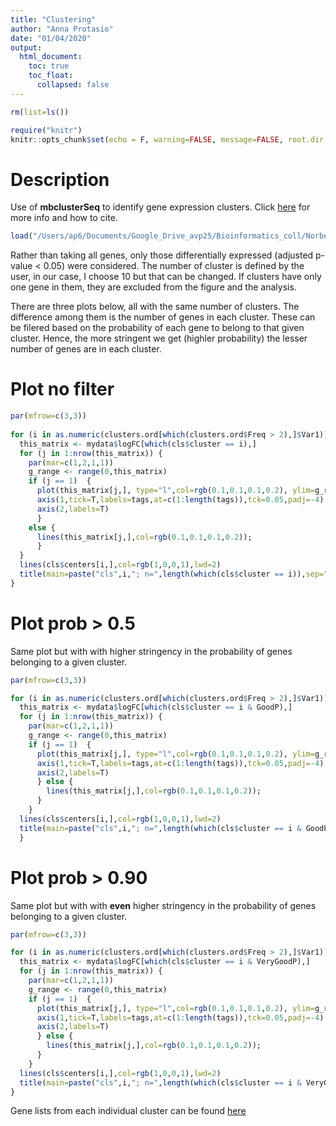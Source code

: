 ```yaml
---
title: "Clustering"
author: "Anna Protasio"
date: "01/04/2020"
output:
  html_document:
    toc: true
    toc_float:
      collapsed: false
---
```



```r
rm(list=ls())

require("knitr")
knitr::opts_chunk$set(echo = F, warning=FALSE, message=FALSE, root.dir = "/Users/ap6/Documents/Google_Drive_avp25/Bioinformatics_coll/Norbert/SLX-19165")
```

# Description

Use of **mbclusterSeq** to identify gene expression clusters. Click [here](https://cran.r-project.org/web/packages/MBCluster.Seq/index.html) for more info and how to cite.


```r
load("/Users/ap6/Documents/Google_Drive_avp25/Bioinformatics_coll/Norbert/SLX-19165/RData/02_mbclusterSeq.RData")

```

Rather than taking all genes, only those differentially expressed (adjusted p-value < 0.05) were considered. The number of cluster is defined by the user, in our case, I choose 10 but that can be changed. If clusters have only one gene in them, they are excluded from the figure and the analysis.  

There are three plots below, all with the same number of clusters. The difference among them is the number of genes in each cluster. These can be filered based on the probability of each gene to belong to that given cluster. Hence, the more stringent we get (highler probability) the lesser number of genes are in each cluster. 

# Plot no filter
```r
par(mfrow=c(3,3))
    
for (i in as.numeric(clusters.ord[which(clusters.ord$Freq > 2),]$Var1)) {
  this_matrix <- mydata$logFC[which(cls$cluster == i),]
  for (j in 1:nrow(this_matrix)) {
    par(mar=c(1,2,1,1))
    g_range <- range(0,this_matrix)
    if (j == 1)  {
      plot(this_matrix[j,], type="l",col=rgb(0.1,0.1,0.1,0.2), ylim=g_range, axes=F)
      axis(1,tick=T,labels=tags,at=c(1:length(tags)),tck=0.05,padj=-4)
      axis(2,labels=T)
      } 
    else {
      lines(this_matrix[j,],col=rgb(0.1,0.1,0.1,0.2));
      }
  }
  lines(cls$centers[i,],col=rgb(1,0,0,1),lwd=2)
  title(main=paste("cls",i,"; n=",length(which(cls$cluster == i)),sep=""))
}
```

# Plot prob > 0.5

Same plot but with with higher stringency in the probability of genes belonging to a given cluster. 

```r
par(mfrow=c(3,3))

for (i in as.numeric(clusters.ord[which(clusters.ord$Freq > 2),]$Var1)) {
  this_matrix <- mydata$logFC[which(cls$cluster == i & GoodP),]
  for (j in 1:nrow(this_matrix)) {
    par(mar=c(1,2,1,1))
    g_range <- range(0,this_matrix)
    if (j == 1)  {
      plot(this_matrix[j,], type="l",col=rgb(0.1,0.1,0.1,0.2), ylim=g_range,axes=F)
      axis(1,tick=T,labels=tags,at=c(1:length(tags)),tck=0.05,padj=-4)
      axis(2,labels=T)
      } else {
        lines(this_matrix[j,],col=rgb(0.1,0.1,0.1,0.2));
      }
    }
  lines(cls$centers[i,],col=rgb(1,0,0,1),lwd=2)
  title(main=paste("cls",i,"; n=",length(which(cls$cluster == i & GoodP)),sep=""))
  }
```

# Plot prob > 0.90

Same plot but with with **even** higher stringency in the probability of genes belonging to a given cluster. 

```r
par(mfrow=c(3,3))

for (i in as.numeric(clusters.ord[which(clusters.ord$Freq > 2),]$Var1)) {
  this_matrix <- mydata$logFC[which(cls$cluster == i & VeryGoodP),]
  for (j in 1:nrow(this_matrix)) {
    par(mar=c(1,2,1,1))
    g_range <- range(0,this_matrix)
    if (j == 1)  {
      plot(this_matrix[j,], type="l",col=rgb(0.1,0.1,0.1,0.2), ylim=g_range,axes=F)
      axis(1,tick=T,labels=tags,at=c(1:length(tags)),tck=0.05,padj=-4)
      axis(2,labels=T)
      } else {
        lines(this_matrix[j,],col=rgb(0.1,0.1,0.1,0.2));
      }
    }
  lines(cls$centers[i,],col=rgb(1,0,0,1),lwd=2)
  title(main=paste("cls",i,"; n=",length(which(cls$cluster == i & VeryGoodP)),sep=""))
}
```

Gene lists from each individual cluster can be found [here](https://drive.google.com/open?id=1b8_mIJJojNMLXFr6KGw7WBHiqLgp5uny)